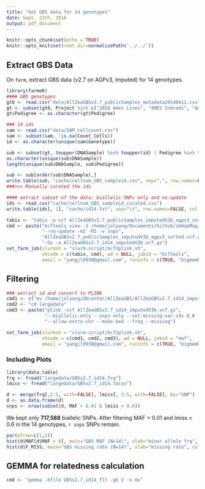 ```yaml
---
title: "Get GBS data for 14 genotypes"
date: Sept. 22th, 2016
output: pdf_document
---
```


```r
knitr::opts_chunk$set(echo = TRUE)
knitr::opts_knit$set(root.dir=normalizePath('../../'))
```

## Extract GBS Data

On `farm`, extract GBS data (v2.7 on AGPv3, imputed) for 14 genotypes.

```r
library(farmeR)
#### GBS genotypes
gt0 <- read.csv("data/AllZeaGBSv2.7_publicSamples_metadata20140411.csv", header=T)
gt <- subset(gt0, Project %in% c("2010 Ames Lines", "AMES Inbreds", "Ames282") )
gt$Pedigree <- as.character(gt$Pedigree)

### 14 ids
sam <- read.csv("data/SAM_cellcount.csv")
sam <- subset(sam, !is.na(Count_Cells))
id <- as.character(unique(sam$Genotype))

sub <- subset(gt, toupper(DNASample) %in% toupper(id) | Pedigree %in% toupper(id))
as.character(unique(sub$DNASample))
length(unique(sub$DNASample, sub$Pedigree))

sub <- sub[order(sub$DNASample),]
write.table(sub, "cache/cellnum_GBS_sampleid.csv", sep=",", row.names=FALSE, quote=FALSE)
###>>> Manually curated the ids

#### extract subset of the data: biallelic SNPs only and no-update
ids <- read.csv("cache/cellnum_GBS_sampleid_curated.csv")
write.table(ids[, 1], "cache/id14.txt", sep="\t", row.names=FALSE, col.names=FALSE, quote=FALSE)

tabix <- "tabix -p vcf AllZeaGBSv2.7_publicSamples_imputedV3b_agpv3_sorted.vcf.gz"
cmd <- paste("bcftools view -S /home/jolyang/Documents/Github/zmHapMap/cache/id14.txt",
             "--no-update -m2 -M2 -v snps", 
             "AllZeaGBSv2.7_publicSamples_imputedV3b_agpv3_sorted.vcf.gz",
             "-Oz -o AllZeaGBSv2.7_id14_imputedV3b.vcf.gz")
set_farm_job(slurmsh = "slurm-script/bcf2plink.sh",
             shcode = c(tabix, cmd), wd = NULL, jobid = "bcftools",
             email = "yangjl0930@gmail.com", runinfo = c(TRUE, "bigmemh", "3", "23000"))
```


## Filtering
```r
### extract id and convert to PLINK
cmd1 <- c("mv /home/jolyang/dbcenter/AllZeaGBS/AllZeaGBSv2.7_id14_imputedV3b.vcf.gz largedata/")
cmd2 <- "cd largedata"
cmd3 <- paste("plink -vcf AllZeaGBSv2.7_id14_imputedV3b.vcf.gz",
              "--biallelic-only --snps-only --set-missing-var-ids @_# --out GBSv2.7_id14", 
              "--allow-extra-chr --make-bed --freq --missing")

set_farm_job(slurmsh = "slurm-script/bcf2plink.sh",
             shcode = c(cmd1, cmd2, cmd3), wd = NULL, jobid = "maf",
             email = "yangjl0930@gmail.com", runinfo = c(TRUE, "bigmemh", "3", "23000"))
```

### Including Plots


```r
library(data.table)
frq <- fread("largedata/GBSv2.7_id14.frq")
lmiss <- fread("largedata/GBSv2.7_id14.lmiss")

d <- merge(frq[,2:5, with=FALSE], lmiss[, 2:5, with=FALSE], by="SNP")
d <- as.data.frame(d)
snps <- nrow(subset(d, MAF > 0.01 & lmiss < 0.6))
```

We kept only **717,588** biallelic SNPs. After filtering MAF > 0.01 and lmiss < 0.6 in the 14 genotypes, `r snps` SNPs remain. 

```r
par(mfrow=c(1,2))
hist(d$MAF[d$MAF > 0], main="GBS MAF (N=14)", xlab="minor allele frq", col="#458b74")
hist(d$F_MISS, main="GBS missing rate (N=14)", xlab="missing rate", col="#458b74")
```

## GEMMA for relatedness calculation
```r
cmd <- "gemma -bfile GBSv2.7_id14_flt -gk 2 -o mx"
```


